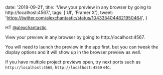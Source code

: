 
  date: '2018-09-21',
  title: 'View your preview in any browser by going to http://localhost:4567.',
  tags: ['UI', 'Framer X'],
  tweet: 'https://twitter.com/alexchantastic/status/1043354044821950464',
}


HT [@alexchantastic](https://twitter.com/alexchantastic)

View your preview in any browser by going to http://localhost:4567.

You will need to launch the preview in the app first, but you can tweak the display options and it will show up in the browser preview as well.

If you have multiple project previews open, try next ports such as `http://localhost:4568`, `http://localhost:4569` etc.
